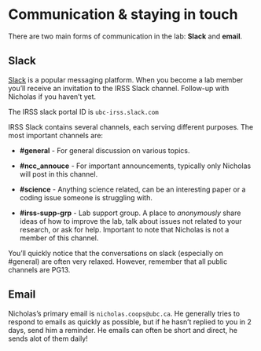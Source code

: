 # Communication & staying in touch {-#intouch}
There are two main forms of communication in the lab: **Slack** and **email**. 


## Slack {-#slack}
[Slack](https://slack.com/intl/en-ca/) is a popular messaging platform. When you become a lab member you’ll receive an invitation to the IRSS Slack channel. Follow-up with Nicholas if you haven’t yet.

The IRSS slack portal ID is `ubc-irss.slack.com`

IRSS Slack contains several channels, each serving different purposes. The most important channels are:

* **#general** - For general discussion on various topics.

* **#ncc_annouce** - For important announcements, typically only Nicholas will post in this channel.

* **#science** - Anything science related, can be an interesting paper or a coding issue someone is struggling with.

* **#irss-supp-grp** - Lab support group. A place to _anonymously_ share ideas of how to improve the lab, talk about issues not related to your research, or ask for help. Important to note that Nicholas is not a member of this channel. 

You’ll quickly notice that the conversations on slack (especially on #general) are often very relaxed. However, remember that all public channels are PG13.

## Email {-#email}

Nicholas's primary email is `nicholas.coops@ubc.ca`. He generally tries to respond to emails as quickly as possible, but if he hasn’t replied to you in 2 days, send him a reminder. He emails can often be short and direct, he sends alot of them daily!

